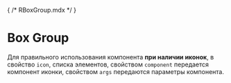 { /* RBoxGroup.mdx */ }


<Meta of={RBoxGroupStories} />

# Box Group

Для правильного использования компонента **при наличии иконок**, в свойство `icon`, списка элементов, свойством `component` передается компонент иконки, свойством `args` передаются параметры компонента.

<Canvas of={RBoxGroupStories.Basic} />

<Controls />